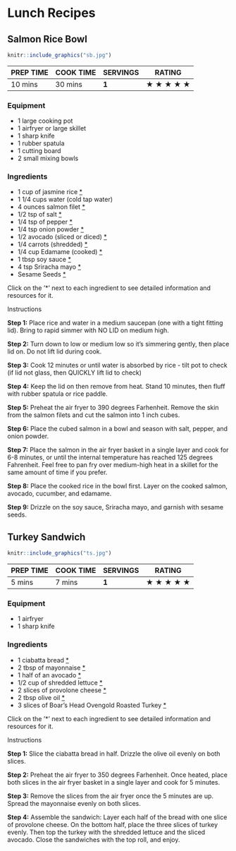 # Lunch Recipes

## Salmon Rice Bowl {-}

<div class="custom-image2">
```{r i7, echo=FALSE}
knitr::include_graphics("sb.jpg")
```
</div>

| **PREP TIME** | **COOK TIME** | **SERVINGS** | **RATING** |
|---------------|---------------|--------------|------------|
| 10 mins       | 30 mins       | **1**        |★ ★ ★ ★ ★ |

<div class="recipe-columns">

<div class="equipment">
### Equipment {-}
- 1 large cooking pot
- 1 airfryer or large skillet
- 1 sharp knife
- 1 rubber spatula
- 1 cutting board
- 2 small mixing bowls
</div>

<div class="ingredients">
### Ingredients {-}
- 1 cup of jasmine rice [*](https://www.publix.com/pd/publix-rice-jasmine/RIO-PCI-142398?origin=search1)
- 1 1/4 cups water (cold tap water) 
- 4 ounces salmon filet [*](https://www.publix.com/pd/salmon-select-cuts-fresh-responsibly-sourced-farmed/RIO-FNU-591951?origin=search2)
- 1/2 tsp of salt [*](https://www.publix.com/pd/morton-salt/RIO-PCI-103677?origin=search9)
- 1/4 tsp of pepper [*](https://www.publix.com/pd/publix-black-pepper-ground/RIO-PCI-110488?origin=search1)
- 1/4 tsp onion powder [*](https://www.publix.com/pd/publix-onion-powder/RIO-PCI-111136?origin=search1)
- 1/2 avocado (sliced or diced) [*](https://www.publix.com/pd/hass-avocados/RIO-PCI-107578?origin=search1)
- 1/4 carrots (shredded) [*](https://www.publix.com/pd/greenwise-shredded-carrots-organic/RIO-PCI-107793?origin=search1)
- 1/4 cup Edamame (cooked) [*](https://www.publix.com/pd/seapoint-farms-edamame/RIO-PCI-159631?origin=search1)
- 1 tbsp soy sauce [*](https://www.publix.com/pd/publix-sauce-soy-less-sodium/RIO-PCI-125220?origin=search1)
- 4 tsp Sriracha mayo [*](https://www.publix.com/pd/lee-kum-kee-dressingspread-mayo-sriracha/RIO-PCI-520244?origin=search4)
- Sesame Seeds [*](https://www.publix.com/pd/badia-sesame-seeds-tri-color-organic/RIO-PCI-543666?origin=search3)

</div>

</div>

Click on the '*' next to each ingredient to see detailed information and resources for it.

<div class="instructions">
<p class="instruction-header">Instructions</p>

**Step 1:**
Place rice and water in a medium saucepan (one with a tight fitting lid). Bring to rapid simmer with NO LID on medium high.

**Step 2:**
Turn down to low or medium low so it's simmering gently, then place lid on. Do not lift lid during cook.

**Step 3:**
Cook 12 minutes or until water is absorbed by rice - tilt pot to check (if lid not glass, then QUICKLY lift lid to check)

**Step 4:**
Keep the lid on then remove from heat. Stand 10 minutes, then fluff with rubber spatula or rice paddle.

**Step 5:**
Preheat the air fryer to 390 degrees Farhenheit. Remove the skin from the salmon filets and cut the salmon into 1 inch cubes.

**Step 6:**
Place the cubed salmon in a bowl and season with salt, pepper, and onion powder.

**Step 7:**
Place the salmon in the air fryer basket in a single layer and cook for 6-8 minutes, or until the internal temperature has reached 125 degrees Fahrenheit. Feel free to pan fry over medium-high heat in a skillet for the same amount of time if you prefer.

**Step 8:**
Place the cooked rice in the bowl first. Layer on the cooked salmon, avocado, cucumber, and edamame.

**Step 9:**
Drizzle on the soy sauce, Sriracha mayo, and garnish with sesame seeds.

</div>

## Turkey Sandwich {-}

<div class="custom-image2">
```{r i8, echo=FALSE}
knitr::include_graphics("ts.jpg")
```
</div>

| **PREP TIME** | **COOK TIME** | **SERVINGS** | **RATING** |
|---------------|---------------|--------------|------------|
| 5 mins        | 7 mins        | **1**        |★ ★ ★ ★ ★ |

<div class="recipe-columns">

<div class="equipment">
### Equipment {-}
- 1 airfryer
- 1 sharp knife
</div>

<div class="ingredients">
### Ingredients {-}
- 1 ciabatta bread [*](https://www.publix.com/pd/presliced-ciabatta-rolls-4-count/RIO-PCI-282539?origin=search1)
- 2 tbsp of mayonnaise [*](https://www.publix.com/pd/hellmanns-real-mayonnaise-real-mayo-squeeze-bottle/RIO-PCI-509942?origin=search2)
- 1 half of an avocado [*](https://www.publix.com/pd/hass-avocados/RIO-PCI-107578?origin=search1)
- 1/2 cup of shredded lettuce [*](https://www.publix.com/pd/fresh-express-garden-salad-shreds-iceberg/RIO-PCI-107853?origin=search1)
- 2 slices of provolone cheese [*](https://www.publix.com/pd/publix-not-smoked-provolone-cheese-slices/RIO-PCI-136662?origin=search3)
- 2 tbsp olive oil [*](https://www.publix.com/pd/publix-olive-oil-extra-virgin/RIO-PCI-103897?origin=search1)
- 3 slices of Boar's Head Ovengold Roasted Turkey [*](https://www.publix.com/pd/boars-head-ovengold-roasted-turkey-breast/RIO-DSM-100234?origin=search1)

</div>

</div>

Click on the '*' next to each ingredient to see detailed information and resources for it.

<div class="instructions">
<p class="instruction-header">Instructions</p>

**Step 1:**
Slice the ciabatta bread in half. Drizzle the olive oil evenly on both slices.

**Step 2:**
Preheat the air fryer to 350 degrees Farhenheit. Once heated, place both slices in the air fryer basket in a single layer and cook for 5 minutes. 

**Step 3:**
Remove the slices from the air fryer once the 5 minutes are up. Spread the mayonnaise evenly on both slices. 

**Step 4:**
Assemble the sandwich: Layer each half of the bread with one slice of provolone cheese. On the bottom half, place the three slices of turkey evenly. Then top the turkey with the shredded lettuce and the sliced avocado. Close the sandwiches with the top roll, and enjoy.

</div>
